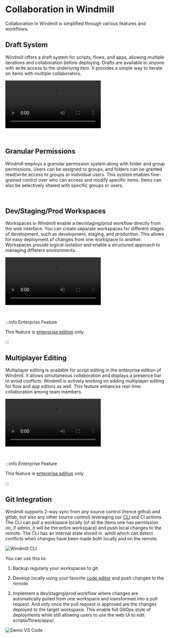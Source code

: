 
# Collaboration in Windmill

Collaboration in Windmill is simplified through various features and workflows.

## Draft System

Windmill offers a draft system for scripts, flows, and apps, allowing multiple iterations and collaboration before deploying. Drafts are available to anyone with write access to the underlying item. It provides a simple way to iterate on items with multiple collaborators.

<video
    className="border-2 rounded-xl object-cover w-full h-full dark:border-gray-800"
    controls
    src="/videos/draft_and_deploy.mp4"
/>

<br/>

<div class="text-xl mb-2 font-semibold"></div>
<div class="grid grid-cols-2 gap-6 mb-4">
	<DocCard
    	title="Draft and Deploy"
    	description="Develop and cooperate in a structured way."
    	href="/docs/core_concepts/draft_and_deploy"
    />
</div>

## Granular Permissions

Windmill employs a granular permission system along with folder and group permissions. Users can be assigned to groups, and folders can be granted read/write access to groups or individual users. This system enables fine-grained control over who can access and modify specific items. Items can also be selectively shared with specific groups or users.

<br/>

<div class="text-xl mb-2 font-semibold"></div>
<div class="grid grid-cols-2 gap-6 mb-4">
	<DocCard
    	title="Roles and Permissions"
    	description="Control access and manage permissions within your instance and workspaces."
    	href="/docs/core_concepts/roles_and_permissions"
    />
    <DocCard
    	title="Groups and Folders"
    	description="Groups and Folders enable efficient permission management by grouping users with similar access levels."
    	href="/docs/core_concepts/groups_and_folders"
    />
</div>

## Dev/Staging/Prod Workspaces

Workspaces in Windmill enable a dev/staging/prod workflow directly from the web interface. You can create separate workspaces for different stages of development, such as development, staging, and production. This allows for easy deployment of changes from one workspace to another. Workspaces provide logical isolation and enable a structured approach to managing different environments.

<video
    className="border-2 rounded-xl object-cover w-full h-full dark:border-gray-800"
    controls
    src="/videos/staging_prod.mp4"
/>

<br/>

<div class="text-xl mb-2 font-semibold"></div>
<div class="grid grid-cols-2 gap-6 mb-4">
	<DocCard
    	title="Deploy to Staging or Prod"
    	description="Deploy items to another staging/prod workspace."
    	href="/docs/core_concepts/draft_and_deploy"
    />
</div>

:::info Enterprise Feature

This feature is [enterprise edition](/pricing) only.

:::

## Multiplayer Editing

Multiplayer editing is available for script editing in the enterprise edition of Windmill. It allows simultaneous collaboration and displays a presence bar to avoid conflicts. Windmill is actively working on adding multiplayer editing for flow and app editors as well. This feature enhances real-time collaboration among team members.

<video
    className="border-2 rounded-xl object-cover w-full h-full dark:border-gray-800"
    controls
    src="/videos/multiplayer.mp4"
/>

<br/>

<div class="text-xl mb-2 font-semibold"></div>
<div class="grid grid-cols-2 gap-6 mb-4">
	<DocCard
    	title="Multiplayer"
    	description="Collaborate on scripts simultaneously."
    	href="/docs/core_concepts/multiplayer"
    />
</div>

:::info Enterprise Feature

This feature is [enterprise edition](/pricing) only.

:::

## Git Integration

Windmill supports 2-way sync from any source control (hence github and gitlab, but also any other source control) leveraging our [CLI](../../advanced/3_cli/index.mdx) and CI actions. The CLI can pull a workspace locally (of all the items one has permission on, if admin, it will be the entire workspace) and push local changes to the remote. The CLI has an internal state stored in .wmill which can detect conflicts when changes have been made both locally and on the remote.

![Windmill CLI](../../assets/advanced/cli/setup.gif)

You can use this to:

1. Backup regularly your workspaces to git.

2. Develop locally using your favorite [code editor](../../cli_local_dev/1_vscode-extension/index.md) and push changes to the remote.

3. Implement a dev/staging/prod workflow where changes are automatically pulled from one workspace and transformed into a pull request. And only once the pull request is approved are the changes deployed to the target workspace. This enable full GitOps style of deployments while still allowing users to use the web UI to edit scripts/flows/apps/.

![Demo VS Code](../../cli_local_dev/1_vscode-extension/main.png)

<div class="text-xl mb-2 font-semibold"></div>
<div class="grid grid-cols-2 gap-6 mb-4">
	<DocCard
    	title="Command Line Interface (wmill)"
    	description="The Windmill CLI, `wmill` allows you to interact with Windmill instances right from your terminal."
    	href="/docs/advanced/cli"
    />
	<DocCard
    	title="VSCode Extension"
    	description="The Windmill VSCode extension allows you to run your scripts and preview the output within VSCode."
    	href="/docs/cli_local_dev/vscode-extension"
    />
</div>
